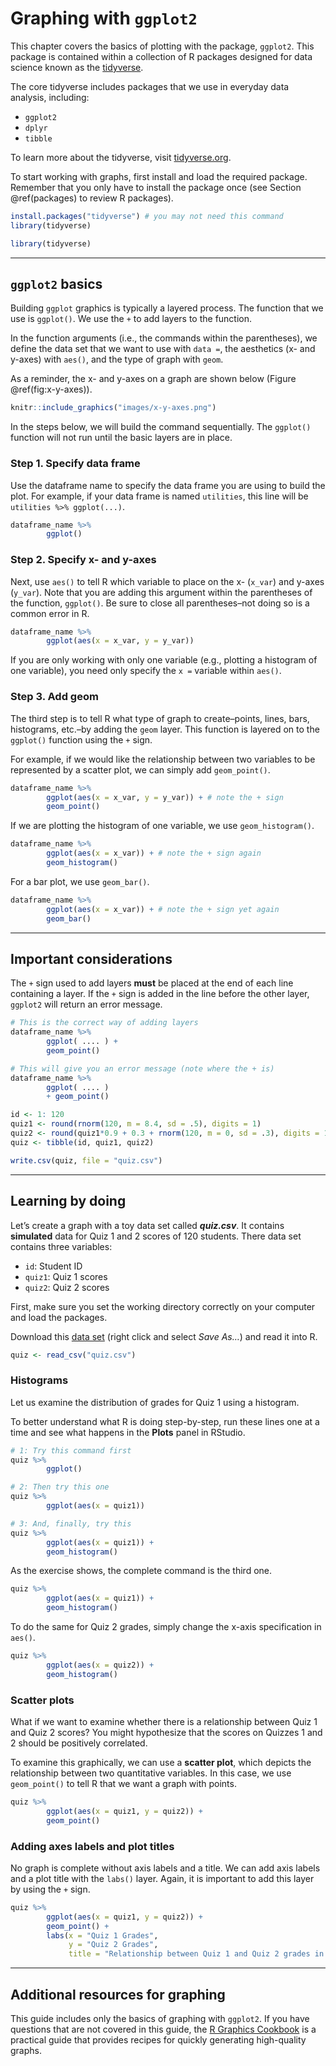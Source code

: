 # Graphing with `ggplot2` {#ggplot2}

This chapter covers the basics of plotting with the package, `ggplot2`. This package is contained within a collection of R packages designed for data science known as the [tidyverse](https://www.tidyverse.org/).

The core tidyverse includes packages that we use in everyday data analysis, including:

- `ggplot2`
- `dplyr`
- `tibble`

To learn more about the tidyverse, visit [tidyverse.org](https://www.tidyverse.org/).

To start working with graphs, first install and load the required package. Remember that you only have to install the package once (see Section \@ref(packages) to review R packages). 

```r
install.packages("tidyverse") # you may not need this command
library(tidyverse)
```

```r
library(tidyverse) 
```

---

## `ggplot2` basics 

Building `ggplot` graphics is typically a layered process. The function that we use is `ggplot()`. We use the `+` to add layers to the function.

In the function arguments (i.e., the commands within the parentheses), we define the data set that we want to use with `data = `, the aesthetics (x- and y-axes) with `aes()`, and the type of graph with `geom`.

As a reminder, the x- and y-axes on a graph are shown below (Figure \@ref(fig:x-y-axes)).
```r

knitr::include_graphics("images/x-y-axes.png")

```

In the steps below, we will build the command sequentially. The `ggplot()` function will not run until the basic layers are in place. 

### Step 1. Specify data frame

Use the dataframe name to specify the data frame you are using to build the plot. For example, if your data frame is named `utilities`, this line will be `utilities %>% ggplot(...)`.

``` r
dataframe_name %>% 
        ggplot() 
```

### Step 2. Specify x- and y-axes

Next, use `aes()` to tell R which variable to place on the x- (`x_var`) and y-axes (`y_var`). Note that you are adding this argument within the parentheses of the function, `ggplot()`. Be sure to close all parentheses--not doing so is a common error in R.

``` r
dataframe_name %>% 
        ggplot(aes(x = x_var, y = y_var))
```

If you are only working with only one variable (e.g., plotting a histogram of one variable), you need only specify the `x = ` variable within `aes()`.

### Step 3. Add geom

The third step is to tell R what type of graph to create--points, lines, bars, histograms, etc.--by adding the `geom` layer. This function is layered on to the `ggplot()` function  using the `+` sign.

For example, if we would like the relationship between two variables to be represented by a scatter plot, we can simply add `geom_point()`. 

``` r
dataframe_name %>% 
        ggplot(aes(x = x_var, y = y_var)) + # note the + sign
        geom_point()
```

If we are plotting the histogram of one variable, we use `geom_histogram()`. 

``` r
dataframe_name %>% 
        ggplot(aes(x = x_var)) + # note the + sign again
        geom_histogram()
```

For a bar plot, we use `geom_bar()`.

``` r
dataframe_name %>% 
        ggplot(aes(x = x_var)) + # note the + sign yet again
        geom_bar()
```

---

## Important considerations

The `+` sign used to add layers **must** be placed at the end of each line containing a layer. If the `+` sign is added in the line before the other layer, `ggplot2` will return an error message.

``` r
# This is the correct way of adding layers
dataframe_name %>% 
        ggplot( .... ) +
        geom_point()

# This will give you an error message (note where the + is)
dataframe_name %>% 
        ggplot( .... ) 
        + geom_point()
```

```r
id <- 1: 120
quiz1 <- round(rnorm(120, m = 8.4, sd = .5), digits = 1)
quiz2 <- round(quiz1*0.9 + 0.3 + rnorm(120, m = 0, sd = .3), digits = 1)
quiz <- tibble(id, quiz1, quiz2)

write.csv(quiz, file = "quiz.csv")
```

---

## Learning by doing

Let's create a graph with a toy data set called ***quiz.csv***. It contains **simulated** data for Quiz 1 and 2 scores of 120 students. There data set contains three variables: 

- `id`: Student ID
- `quiz1`: Quiz 1 scores
- `quiz2`: Quiz 2 scores

First, make sure you set the working directory correctly on your computer and load the packages. 

Download this [data set](http://sarakyeo.github.io/COMM-3710-bookdown/quiz.csv) (right click and select *Save As...*) and read it into R.
```r
quiz <- read_csv("quiz.csv")
```

### Histograms
Let us examine the distribution of grades for Quiz 1 using a histogram.  

To better understand what R is doing step-by-step, run these lines one at a time and see what happens in the **Plots** panel in RStudio. 

```r
# 1: Try this command first
quiz %>% 
        ggplot()

# 2: Then try this one
quiz %>% 
        ggplot(aes(x = quiz1))

# 3: And, finally, try this
quiz %>% 
        ggplot(aes(x = quiz1)) +
        geom_histogram()
```

As the exercise shows, the complete command is the third one. 
```r
quiz %>% 
        ggplot(aes(x = quiz1)) +
        geom_histogram()
```

To do the same for Quiz 2 grades, simply change the x-axis specification in `aes()`.
```r
quiz %>% 
        ggplot(aes(x = quiz2)) +
        geom_histogram()
```

### Scatter plots

What if we want to examine whether there is a relationship between Quiz 1 and Quiz 2 scores? You might hypothesize that the scores on Quizzes 1 and 2 should be positively correlated.

To examine this graphically, we can use a **scatter plot**, which depicts the relationship between two quantitative variables. In this case, we use `geom_point()` to tell R that we want a graph with points.

```r
quiz %>% 
        ggplot(aes(x = quiz1, y = quiz2)) +
        geom_point() 
```

### Adding axes labels and plot titles

No graph is complete without axis labels and a title. We can add axis labels and a plot title with the `labs()` layer. Again, it is important to add this layer by using the `+` sign.

```r
quiz %>% 
        ggplot(aes(x = quiz1, y = quiz2)) +
        geom_point() + 
        labs(x = "Quiz 1 Grades", 
             y = "Quiz 2 Grades",
             title = "Relationship between Quiz 1 and Quiz 2 grades in COMM 3710")
```

---

## Additional resources for graphing

This guide includes only the basics of graphing with `ggplot2`. If you have questions that are not covered in this guide, the [R Graphics Cookbook](https://r-graphics.org/index.html) is a practical guide that provides recipes for quickly generating high-quality graphs.

